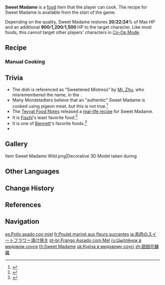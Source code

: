 {{Food Infobox
|id              = 108032
|name            = Sweet Madame
|description     = Honey-roasted fowl.
|desc_suspicious = The sweet flowers have been burnt off, revealing the bitter taste of the overcooked fowl.
|desc_basic      = The honey and sweet flowers come together to compliment the tender fowl meat.
|desc_delicious  = Tender and sweet, the meat has perfectly fused with the honey, ensuring the only thing left of this dish will be the cleanly-picked bones.
|type            = Recovery Dishes
|effectType      = Healing
|effect          = Restores (var1)% of Max HP and an additional (var2) HP to the selected character.
|eff_att1        = HP Restore
|eff_att2        = HP Restore Percent
|eff_att3        = HP Restore Fixed
|eff_suspicious1 = 20
|eff_suspicious2 = 900
|eff_basic1      = 22
|eff_basic2      = 1,200
|eff_delicious1  = 24
|eff_delicious2  = 1,500
|quality         = 2
|variant         = Dinner of Judgment
|region          = Mondstadt
|recipe          = Available by default
}}
'''Sweet Madame''' is a [[food]] item that the player can cook. The recipe for Sweet Madame is available from the start of the game.<!--10 normal variants are given in the beginning after you kill the slimes. Would be nice to translate this into a blob.-->

Depending on the quality, Sweet Madame restores '''20'''/'''22'''/'''24'''% of Max HP and an additional '''900'''/'''1,200'''/'''1,500''' HP to the target character. Like most foods, this cannot target other players' characters in [[Co-Op Mode]].

{{Special Dish|Rosaria|Dinner of Judgment}}

==Recipe==
{{Recipe
|type = Cooking
|Fowl = 2
|Sweet Flower = 2
|sort = Fowl;Sweet Flower
}}

===Manual Cooking===
{{Manual Cooking}}

==Trivia==
* The dish is referenced as "Sweetened Mistress" by [[Mr. Zhu]], who misremembered the name, in the {{Quest|Old Tastes Die Hard}}.
* Many Mondstadters believe that an "authentic" Sweet Madame is cooked using pigeon meat, but this is not true.<ref>{{Ref/Furnishing|White Pigeon}}</ref>
* The [[Teyvat Food Notes]] released a [https://ys.mihoyo.com/main/news/detail/13400 real-life recipe] for Sweet Madame.
* It is [[Fischl]]'s least favorite food.<ref>{{Ref/VO|Fischl|Least Favorite Food}}</ref>
* It is one of [[Bennett]]'s favorite foods.<ref>{{Ref/VO|Bennett|Favorite Food}}</ref>
* {{Related Items|type=variant}}

==Gallery==
<gallery>
Item Sweet Madame Wild.png|Decorative 3D Model taken during {{Quest|Truly Mouthwatering!}}
</gallery>

==Other Languages==
{{Other Languages
|en      = Sweet Madame
|zhs     = 甜甜花酿鸡
|zhs_rm  = Tiántiánhuā Niàng Jī
|zht     = 甜甜花釀雞
|zht_rm  = Tiántiánhuā Niàng Jī
|zh_tl   = Sweet Flower Stuffed Chicken
|ja      = 鳥肉のスイートフラワー漬け焼き
|ja_rm   = Toriniku no Suiito Furawaa Tsukeyaki
|ja_tl   = Chicken Meat Broiled in Sweet Flowers
|ko      = 달콤달콤 닭고기 스튜
|ko_tl   = Sweet Chicken Stew
|es      = Pollo asado con miel
|es_tl   = Roasted Chicken with Honey
|fr      = Poulet mariné aux fleurs sucrantes
|fr_tl   = Sweet Flower Marinated Chicken
|ru      = Цыплёнок в медовом соусе
|ru_tl   = Chick in Honey Sauce
|th      = Sweet Madame
|vi      = Gà Nấu Hoa Ngọt
|vi_tl   = Cooked Chicken with Sweet Flowers
|de      = Süß mariniertes Hühnchen
|de_tl   = Sweet Marinated Chicken
|id      = Sweet Madame
|pt      = Frango Assado com Mel
|pt_tl   = Roasted Chicken with Honey
|tr      = Çiçekli Tavuk
|tr_tl   = Flowery Chicken
|it      = Pollo ai Fiordolci
|it_tl   = Sweetflower Chicken
}}

==Change History==
{{Change History|1.0}}

==References==
{{Reflist}}

==Navigation==
{{Food Navbox}}

[[es:Pollo asado con miel]]
[[fr:Poulet mariné aux fleurs sucrantes]]
[[ja:鳥肉のスイートフラワー漬け焼き]]
[[pt-br:Frango Assado com Mel]]
[[ru:Цыплёнок в медовом соусе]]
[[th:Sweet Madame]]
[[uk:Курча в медовому соусі]]
[[zh:甜甜花釀雞]]